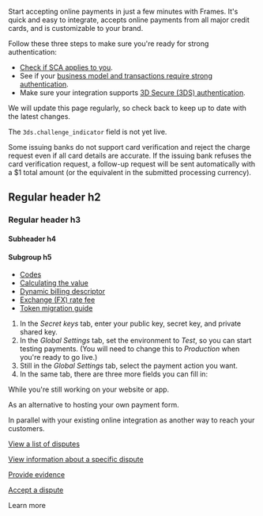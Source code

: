 
Start accepting online payments in just a few minutes with Frames. It's quick and easy to integrate, accepts online payments from all major credit cards, and is customizable to your brand.

<TipBox title="Get ready for SCA">

Follow these three steps to make sure you're ready for strong authentication:

*   [Check if SCA applies to you](#SCAcomplianceguide-scascope).
*   See if your [business model and transactions require strong authentication](#SCAcomplianceguide-businessmodels).
*   Make sure your integration supports [3D Secure (3DS) authentication](#SCAcomplianceguide-3ds).

</TipBox>

<TipBox variant="info">

We will update this page regularly, so check back to keep up to date with the latest changes.

</TipBox>

<TipBox variant="note">

The `3ds.challenge_indicator` field is not yet live.

</TipBox>

<TipBox variant="warning">

Some issuing banks do not support card verification and reject the charge request even if all card details are accurate. If the issuing bank refuses the card verification request, a follow-up request will be sent automatically with a $1 total amount (or the equivalent in the submitted processing currency).

</TipBox>

## Regular header h2

### Regular header h3

#### Subheader h4

#### Subgroup h5

*   [Codes](/resources/codes)
*   [Calculating the value](/resources/codes/chargeback-codes)
*   [Dynamic billing descriptor](/resources/dynamic-billing-descriptor)
*   [Exchange (FX) rate fee](/resources/exchange-fx-rate-fee)
*   [Token migration guide](/resources/token-migration-guide)

1.  In the _Secret keys_ tab, enter your public key, secret key, and private shared key.
2.  In the _Global Settings_ tab, set the environment to _Test_, so you can start testing payments. (You will need to change this to _Production_ when you're ready to go live.)
3.  Still in the _Global Settings_ tab, select the payment action you want.
4.  In the same tab, there are three more fields you can fill in:

<List>
<ListIconItem>

While you're still working on your website or app.

</ListIconItem>
<ListIconItem>

As an alternative to hosting your own payment form.

</ListIconItem>
<ListIconItem>
  
In parallel with your existing online integration as another way to reach your customers.

</ListIconItem>
</List>

<List>
<ListNumberItem number={1}>

[View a list of disputes](#Get_a_list_of_disputes)

</ListNumberItem>
<ListNumberItem number={2}>

[View information about a specific dispute](#Get_details_about_a_dispute)

</ListNumberItem>
<ListNumberItem number={3}>

[Provide evidence](#Provide_evidence)

</ListNumberItem>
<ListNumberItem number={4}>

[Accept a dispute](#Accept_a_dispute)

</ListNumberItem>
</List>

<ButtonLink href="/integrate/product-support">Learn more</ButtonLink>